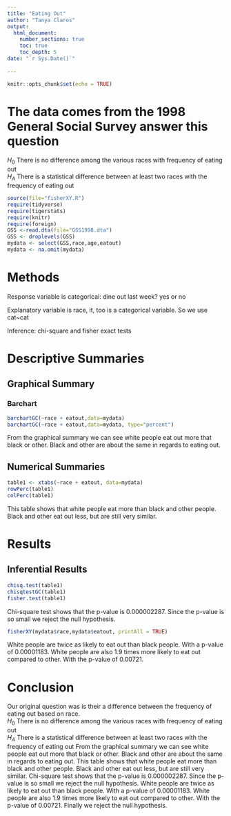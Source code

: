 ```yaml
---
title: "Eating Out"
author: "Tanya Claros"
output: 
  html_document:
    number_sections: true
    toc: true
    toc_depth: 5
date: "`r Sys.Date()`"    
    
---
```


```r
knitr::opts_chunk$set(echo = TRUE)
```

# The data comes from the 1998 General Social Survey answer this question

$H_0$ There is no difference among the various races with frequency of eating out  
$H_A$ There is a statistical difference between at least two races with the frequency of eating out  


```r
source(file="fisherXY.R")
require(tidyverse)
require(tigerstats)
require(knitr)
require(foreign)
GSS <-read.dta(file="GSS1998.dta")
GSS <- droplevels(GSS)
mydata <- select(GSS,race,age,eatout)
mydata <- na.omit(mydata)
```

# Methods

Response variable is categorical: dine out last week? yes or no

Explanatory variable is race, it, too is a categorical variable. 
So we use cat~cat

Inference: chi-square and fisher exact tests

# Descriptive Summaries

## Graphical Summary

### Barchart

```r
barchartGC(~race + eatout,data=mydata)
barchartGC(~race + eatout,data=mydata, type="percent")

```
  
From the graphical summary we can see white people eat out more that black or other. Black and other are about the same in regards to eating out. 
  
## Numerical Summaries

```r
table1 <- xtabs(~race + eatout, data=mydata)
rowPerc(table1)
colPerc(table1)
```
  
This table shows that white people eat more than black and other people. Black and other eat out less, but are still very similar. 

# Results

## Inferential Results

```r
chisq.test(table1)
chisqtestGC(table1)
fisher.test(table1)
```
  
Chi-square test shows that the p-value is 0.000002287. Since the p-value is so small we reject the null hypothesis. 

```r
fisherXY(mydata$race,mydata$eatout, printAll = TRUE)
```
  
White people are twice as likely to eat out than black people. With a p-value of 0.00001183. White people are also 1.9 times more likely to eat out compared to other. With the p-value of 0.00721. 
  
# Conclusion
  
Our original question was is their a difference between the frequency of eating out based on race.   
$H_0$ There is no difference among the various races with frequency of eating out  
$H_A$ There is a statistical difference between at least two races with the frequency of eating out
From the graphical summary we can see white people eat out more that black or other. Black and other are about the same in regards to eating out. This table shows that white people eat more than black and other people. Black and other eat out less, but are still very similar. Chi-square test shows that the p-value is 0.000002287. Since the p-value is so small we reject the null hypothesis. White people are twice as likely to eat out than black people. With a p-value of 0.00001183. White people are also 1.9 times more likely to eat out compared to other. With the p-value of 0.00721. Finally we reject the null hypothesis.
  